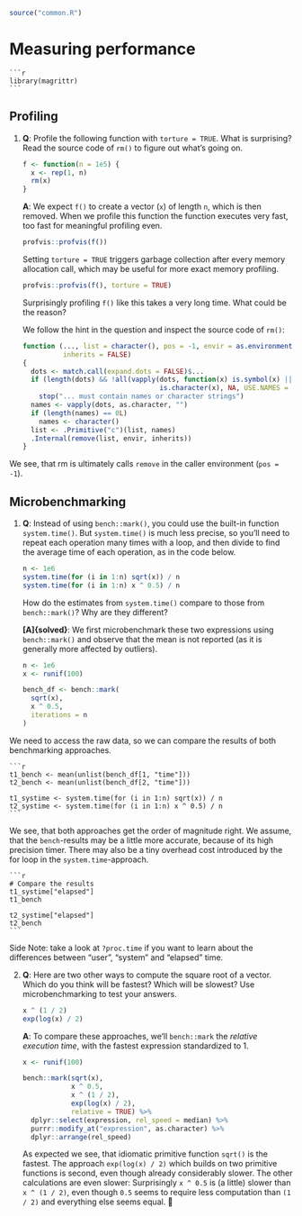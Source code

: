 ```r
source("common.R")
```

# Measuring performance

    ```r
    library(magrittr)
    ```

## Profiling

1. __[Q]{.Q}__: Profile the following function with `torture = TRUE`. What is surprising? Read the source code of `rm()` to figure out what's going on.

    ```r
    f <- function(n = 1e5) {
      x <- rep(1, n)
      rm(x)
    }
    ```

   __[A]{.started}__: We expect `f()` to create a vector (`x`) of length `n`, which is then removed. When we profile this function the function executes very fast, too fast for meaningful profiling even.
   

    ```r
    profvis::profvis(f())
    ```

   Setting `torture = TRUE` triggers garbage collection after every memory allocation call, which may be useful for more exact memory profiling.

    ```r
    profvis::profvis(f(), torture = TRUE)
    ```

   Surprisingly profiling `f()` like this takes a very long time. What could be the reason?
   
   We follow the hint in the question and inspect the source code of `rm()`:
   
    ```r
    function (..., list = character(), pos = -1, envir = as.environment(pos), 
              inherits = FALSE) 
    {
      dots <- match.call(expand.dots = FALSE)$...
      if (length(dots) && !all(vapply(dots, function(x) is.symbol(x) || 
                                      is.character(x), NA, USE.NAMES = FALSE))) 
        stop("... must contain names or character strings")
      names <- vapply(dots, as.character, "")
      if (length(names) == 0L) 
        names <- character()
      list <- .Primitive("c")(list, names)
      .Internal(remove(list, envir, inherits))
    }
    ```
   
  We see, that rm is ultimately calls `remove` in the caller environment (`pos = -1`).
  
 <!-- HB: But it's still not really clear to me, what is happening here... -->

## Microbenchmarking

1. __[Q]{.Q}__: Instead of using `bench::mark()`, you could use the built-in function `system.time()`. But `system.time()` is much less precise, so you'll need to repeat each operation many times with a loop, and then divide to find the average time of each operation, as in the code below.

    ```r
    n <- 1e6
    system.time(for (i in 1:n) sqrt(x)) / n
    system.time(for (i in 1:n) x ^ 0.5) / n
    ```
    
   How do the estimates from `system.time()` compare to those from `bench::mark()`? Why are they different?

   __[A]{solved}__: We first microbenchmark these two expressions using `bench::mark()` and observe that the mean is not reported (as it is generally more affected by outliers).

    ```r
    n <- 1e6
    x <- runif(100)
    
    bench_df <- bench::mark(
      sqrt(x), 
      x ^ 0.5,
      iterations = n
    )
    ```

  We need to access the raw data, so we can compare the results of both benchmarking approaches.

    ```r
    t1_bench <- mean(unlist(bench_df[1, "time"]))
    t2_bench <- mean(unlist(bench_df[2, "time"]))
    
    t1_systime <- system.time(for (i in 1:n) sqrt(x)) / n
    t2_systime <- system.time(for (i in 1:n) x ^ 0.5) / n
    ```

   We see, that both approaches get the order of magnitude right. We assume, that the `bench`-results may be a little more accurate, because of its high precision timer. There may also be a tiny overhead cost introduced by the for loop in the `system.time`-approach.

    ```r
    # Compare the results
    t1_systime["elapsed"]
    t1_bench

    t2_systime["elapsed"]
    t2_bench
    ```

   Side Note: take a look at `?proc.time` if you want to learn about the differences between "user", "system" and "elapsed" time.
   
2. __[Q]{.Q}__: Here are two other ways to compute the square root of a vector. Which do you think will be fastest? Which will be slowest? Use microbenchmarking to test your answers.

    ```r
    x ^ (1 / 2)
    exp(log(x) / 2)
    ```

   __[A]{.started}__: To compare these approaches, we'll `bench::mark` the *relative execution time*, with the fastest expression standardized to 1.

    ```r
    x <- runif(100)
    
    bench::mark(sqrt(x),
                x ^ 0.5,
                x ^ (1 / 2),
                exp(log(x) / 2),
                relative = TRUE) %>% 
      dplyr::select(expression, rel_speed = median) %>% 
      purrr::modify_at("expression", as.character) %>% 
      dplyr::arrange(rel_speed)
    ```

   As expected we see, that idiomatic primitive function `sqrt()` is the fastest. The approach `exp(log(x) / 2)` which builds on two primitive functions is second, even though already considerably slower. The other calculations are even slower: Surprisingly `x ^ 0.5` is (a little) slower than `x ^ (1 / 2)`, even though `0.5` seems to require less computation than `(1 / 2)` and everything else seems equal. 🤔
